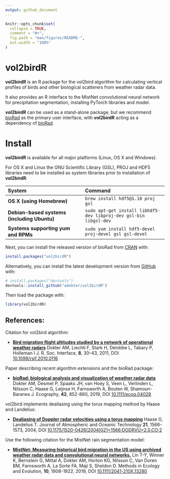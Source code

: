```yaml
---
output: github_document
---
```

 
<!-- README.md is generated from README.Rmd. Please edit that file -->

```r
knitr::opts_chunk$set(
  collapse = TRUE,
  comment = "#>",
  fig.path = "man/figures/README-",
  out.width = "100%"
)
```
# vol2birdR
**vol2birdR** is an R package for the vol2bird algorithm for calculating vertical profiles of birds and other biological scatterers from weather radar data. 

It also provides an R interface to the MistNet convolutional neural network for precipitation segmentation, installing PyTorch libraries and model.

**vol2birdR** can be used as a stand-alone package, but we recommend [bioRad](http://adokter.github.io/bioRad) as the primary user interface, with **vol2birdR** acting as a dependency of [bioRad](http://adokter.github.io/bioRad).

# Install

**vol2birdR** is available for all major platforms (Linux, OS X and Windows).

For OS X and Linux the GNU Scientific Library (GSL), PROJ and HDF5 libraries need to be installed as system libraries prior to installation of **vol2birdR**:

| System                                    | Command
|:------------------------------------------|:---------------------------------------------|
|**OS X (using Homebrew)**                  | `brew install hdf5@1.10 proj gsl`
|**Debian-based systems (including Ubuntu)**| `sudo apt-get install libhdf5-dev libproj-dev gsl-bin libgsl-dev`
|**Systems supporting yum and RPMs**        | `sudo yum install hdf5-devel proj-devel gsl gsl-devel`

Next, you can install the released version of bioRad from [CRAN](https://CRAN.R-project.org) with:

```r
install.packages("vol2birdR")
```

Alternatively, you can install the latest development version from [GitHub](https://github.com/adokter/bioRad) with:

```r
# install.packages("devtools")
devtools::install_github("adokter/vol2birdR")
```

Then load the package with:

```r
library(vol2birdR)
```

## References:

Citation for vol2bird algorithm:

* [**Bird migration flight altitudes studied by a network of operational weather radars**](https://doi.org/10.1098/rsif.2010.0116)
Dokter AM, Liechti F, Stark H, Delobbe L, Tabary P, Holleman I
J. R. Soc. Interface, **8**, 30–43, 2011, DOI [10.1098/rsif.2010.0116](https://doi.org/10.1098/rsif.2010.0116)

Paper describing recent algorithm extensions and the bioRad package:

* [**bioRad: biological analysis and visualization of weather radar data**](https://doi.org/10.1111/ecog.04028)
Dokter AM, Desmet P, Spaaks JH, van Hoey S, Veen L, Verlinden L, Nilsson C, Haase G, Leijnse H, Farnsworth A, Bouten W, Shamoun-Baranes J.
Ecography, **42**, 852-860, 2019, DOI [10.1111/ecog.04028](https://doi.org/10.1111/ecog.04028)

vol2bird implements dealiasing using the torus mapping method by Haase and Landelius:

* [**Dealiasing of Doppler radar velocities using a torus mapping**](https://doi.org/10.1175/1520-0426(2004)021<1566:DODRVU>2.0.CO;2) Haase G, Landelius T. Journal of Atmospheric and Oceanic Technology **21**, 1566-1573, 2004, DOI [10.1175/1520-0426(2004)021<1566:DODRVU>2.0.CO;2](https://doi.org/10.1175/1520-0426(2004)021<1566:DODRVU>2.0.CO;2)

Use the following citation for the MistNet rain segmentation model:

* [**MistNet: Measuring historical bird migration in the US using archived weather radar data and convolutional neural networks.**](https://doi.org/10.1111/2041-210X.13280) Lin T-Y, Winner K, Bernstein G, Mittal A, Dokter AM, Horton KG, Nilsson C, Van Doren BM, Farnsworth A, La Sorte FA, Maji S, Sheldon D. Methods in Ecology and Evolution, **10**, 1908-1922, 2019, DOI [10.1111/2041-210X.13280](https://doi.org/10.1111/2041-210X.13280)

